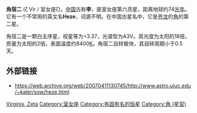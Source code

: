 {{NoteTA
|G1=Astronomy
}}
{{Starbox short
|name     = 角宿二
|epoch    = [[J2000.0|J2000.0]]
|constell = [[室女座|室女座]]
|星官      = [[角宿|角宿]] [[:Category:角_(星官)|角]]
|ra       = 13<sup>h</sup> 34<sup>m</sup> 41.6<sup>s</sup>
|dec      = −0° 35' 45"
|spectral = A3V
|appmag_v = +3.38
|dist_ly  = 73.2 ± 1.5
|dist_pc  = 22.4 ± 0.5
|names    = Heze, Kheze, 角宿二<br/>79 Virginis, [[Star_catalogue#GJ.2C_Gliese.2C_Gl|NN]] 3792,<br/>[[Star_catalogue#BS,_BSC,_HR|HR]] 5107, [[Henry_Draper_Catalogue|HD]] 118098,<br/>[[Star_catalogue#BD.2FCD.2FCPD|BD]]+00 3076, FK5 501,<BR/>[[Hipparcos_catalogue|HIP]] 66249, [[Star_catalogue#SAO|SAO]] 139420,<br/>GC 18351
}}

'''角宿二''' (ζ Vir / 室女座ζ)，[[中国|中国]]古称'''李'''，是室女座第六亮星，距离地球约74[[光年|光年]]。它有一个不常用的英文名'''Heze'''，词源不明。在中国古星名中，它是[[苍龙|苍龙]]的[[角宿|角]]的第二星。

角宿二是一颗白主序星，视星等为+3.37，光谱型为A3V。其光度为太阳的18倍，质量为太阳的2倍，表面温度约8400[[开尔文|K]]。角宿二自转极快，其自转周期小于0.5天。

==外部链接==
*https://web.archive.org/web/20070411130745/http://www.astro.uiuc.edu/~kaler/sow/heze.html

{{Virgo}}
{{星官|角宿|2|16}}
[[Category:拜耳天体|Virginis, Zeta]]
[[Category:室女座|Category:室女座]]
[[Category:有固有名的恒星|Category:有固有名的恒星]]
[[Category:角_(星官)|Category:角 (星官)]]